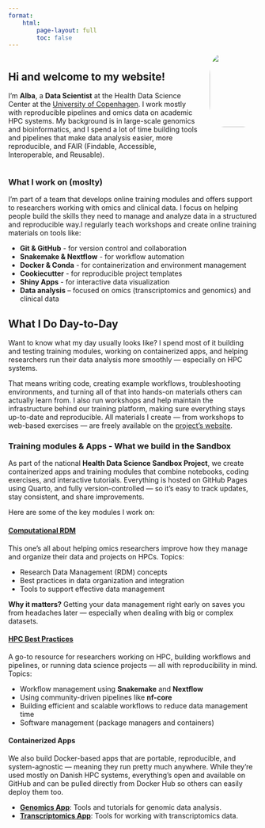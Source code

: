 ```yaml
---
format: 
    html:
        page-layout: full
        toc: false 
---
```


:::columns
:::{.column width="80%"}
## Hi and welcome to my website! 

I'm **Alba**, a **Data Scientist** at the Health Data Science Center at the [University of Copenhagen](https://www.ku.dk/). I work mostly with reproducible pipelines and omics data on academic HPC systems. My background is in large-scale genomics and bioinformatics, and I spend a lot of time building tools and pipelines that make data analysis easier, more reproducible, and FAIR (Findable, Accessible, Interoperable, and Reusable).
:::

:::{.column width="20%"}
<div style="margin-bottom: -10px;margin-top: -20px">
![](images/ARM_full.jpg){fig-align="right" width=150 style="border-radius: 30%;"}
</div>
:::
:::

### **What I work on (moslty)** 

I'm part  of a team that develops online training modules and offers support to researchers working with omics and clinical data. I focus on helping people build the skills they need to manage and analyze data in a structured and reproducible way.I regularly teach workshops and create online training materials on tools like:

- **Git & GitHub** - for version control and collaboration
- **Snakemake & Nextflow** - for workflow automation
- **Docker & Conda** - for containerization and environment management
- **Cookiecutter** - for reproducible project templates
- **Shiny Apps** - for interactive data visualization 
- **Data analysis** – focused on omics (transcriptomics and genomics) and clinical data

## What I Do Day-to-Day

Want to know what my day usually looks like? I spend most of it building and testing training modules, working on containerized apps, and helping researchers run their data analysis more smoothly — especially on HPC systems.

That means writing code, creating example workflows, troubleshooting environments, and turning all of that into hands-on materials others can actually learn from. I also run workshops and help maintain the infrastructure behind our training platform, making sure everything stays up-to-date and reproducible. All materials I create — from workshops to web-based exercises — are freely available on the [project's website](https://hds-sandbox.github.io/).


### **Training modules & Apps - What we build in the Sandbox**
As part of the national **Health Data Science Sandbox Project**, we create containerized apps and training modules that combine notebooks, coding exercises, and interactive tutorials. Everything is hosted on GitHub Pages using Quarto, and fully version-controlled — so it's easy to track updates, stay consistent, and share improvements.

Here are some of the key modules I work on:

#### **[Computational RDM](https://hds-sandbox.github.io/RDM_biodata_course/)**
This one’s all about helping omics researchers improve how they manage and organize their data and projects on HPCs. Topics: 

- Research Data Management (RDM) concepts  
- Best practices in data organization and integration  
- Tools to support effective data management  
  
**Why it matters?** Getting your data management right early on saves you from headaches later — especially when dealing with big or complex datasets.

#### **[HPC Best Practices](https://hds-sandbox.github.io/HPC-lab/)**

A go-to resource for researchers working on HPC, building workflows and pipelines, or running data science projects — all with reproducibility in mind. Topics: 

- Workflow management using **Snakemake** and **Nextflow**  
- Using community-driven pipelines like **nf-core**  
- Building efficient and scalable workflows to reduce data management time  
- Software management (package managers and containers)
  
#### **Containerized Apps**
We also build Docker-based apps that are portable, reproducible, and system-agnostic — meaning they run pretty much anywhere. While they're used mostly on Danish HPC systems, everything's open and available on GitHub and can be pulled directly from Docker Hub so others can easily deploy them too.

- **[Genomics App](https://hds-sandbox.github.io/modules/)**: Tools and tutorials for genomic data analysis.  
- **[Transcriptomics App](https://hds-sandbox.github.io/modules/)**: Tools for working with transcriptomics data.  